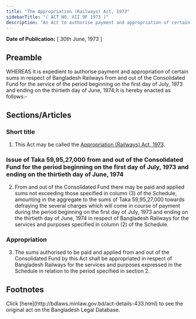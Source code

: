 ```yaml
---
title: "The Appropriation (Railways) Act, 1973"
sidebarTitle: "( ACT NO. XII OF 1973 )"
description: "An Act to authorise payment and appropriation of certain sums in respect of Bangladesh Railways from and out of the Consolidated Fund for the service of the period beginning on the first day of July, 1973, and ending on the thirtieth day of June, 1974"
---
```


**Date of Publication:** [ 30th June, 1973 ]

## Preamble

WHEREAS it is expedient to authorise payment and appropriation of certain sums in respect of Bangladesh Railways from and out of the Consolidated Fund for the service of the period beginning on the first day of July, 1973 and ending on the thirtieth day of June, 1974;It is hereby enacted as follows:-

## Sections/Articles

### Short title

1. This Act may be called the [Appropriation (Railways) Act, 1973](/laws/volume-17/act-433 "Appropriation (Railways) Act, 1973").

### Issue of Taka 59,95,27,000 from and out of the Consolidated Fund for the period beginning on the first day of July, 1973 and ending on the thirtieth day of June, 1974

2. From and out of the Consolidated Fund there may be paid and applied sums not exceeding those specified in column (3) of the Schedule, amounting in the aggregate to the sums of Taka 59,95,27,000 towards defraying the several charges which will come in course of payment during the period beginning on the first day of July, 1973 and ending on the thirtieth day of June, 1974 in respect of Bangladesh Railways for the services and purposes specified in column (2) of the Schedule.

### Appropriation

3. The sums authorised to be paid and applied from and out of the Consolidated Fund by this Act shall be appropriated in respect of Bangladesh Railways for the services and purposes expressed in the Schedule in relation to the period specified in section 2.

## Footnotes

<Note>
  Click [here](http://bdlaws.minlaw.gov.bd/act-details-433.html) to see the original act on the Bangladesh Legal Database.
</Note>
